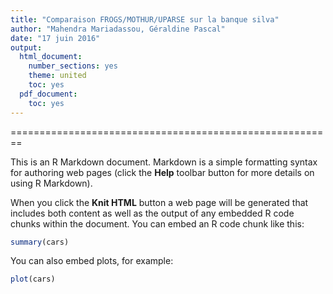 ```yaml
---
title: "Comparaison FROGS/MOTHUR/UPARSE sur la banque silva"
author: "Mahendra Mariadassou, Géraldine Pascal"
date: "17 juin 2016"
output:
  html_document:
    number_sections: yes
    theme: united
    toc: yes
  pdf_document:
    toc: yes
---
```

========================================================

This is an R Markdown document. Markdown is a simple formatting syntax for authoring web pages (click the **Help** toolbar button for more details on using R Markdown).

When you click the **Knit HTML** button a web page will be generated that includes both content as well as the output of any embedded R code chunks within the document. You can embed an R code chunk like this:

```r
summary(cars)
```

You can also embed plots, for example:

```r
plot(cars)
```

